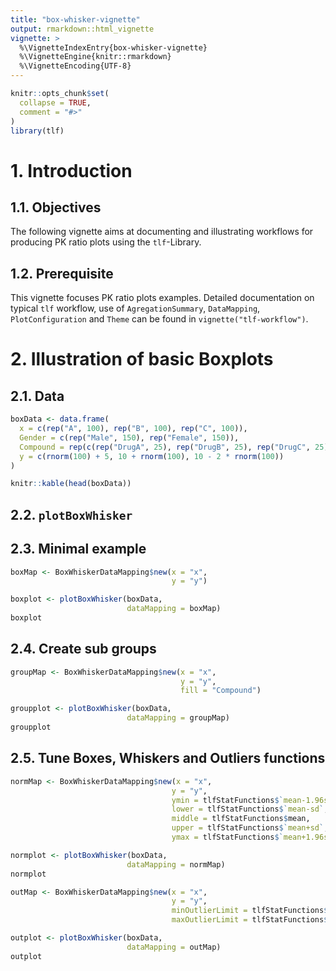 ```yaml
---
title: "box-whisker-vignette"
output: rmarkdown::html_vignette
vignette: >
  %\VignetteIndexEntry{box-whisker-vignette}
  %\VignetteEngine{knitr::rmarkdown}
  %\VignetteEncoding{UTF-8}
---
```


```r
knitr::opts_chunk$set(
  collapse = TRUE,
  comment = "#>"
)
library(tlf)
```


# 1. Introduction
## 1.1. Objectives
The following vignette aims at documenting and illustrating workflows for producing PK ratio plots using the `tlf`-Library.

## 1.2. Prerequisite
This vignette focuses PK ratio plots examples. Detailed documentation on typical `tlf` workflow, use of `AgregationSummary`, `DataMapping`, `PlotConfiguration` and `Theme` can be found in `vignette("tlf-workflow")`.

# 2. Illustration of basic Boxplots
## 2.1. Data
```r
boxData <- data.frame(
  x = c(rep("A", 100), rep("B", 100), rep("C", 100)),
  Gender = c(rep("Male", 150), rep("Female", 150)),
  Compound = rep(c(rep("DrugA", 25), rep("DrugB", 25), rep("DrugC", 25), rep("DrugD", 25)), 3),
  y = c(rnorm(100) + 5, 10 + rnorm(100), 10 - 2 * rnorm(100))
)
```
```r
knitr::kable(head(boxData))
```

## 2.2. `plotBoxWhisker`

## 2.3. Minimal example
```r
boxMap <- BoxWhiskerDataMapping$new(x = "x",
                                    y = "y")

boxplot <- plotBoxWhisker(boxData, 
                          dataMapping = boxMap)
boxplot
```

## 2.4. Create sub groups
```r
groupMap <- BoxWhiskerDataMapping$new(x = "x",
                                      y = "y",
                                      fill = "Compound")

groupplot <- plotBoxWhisker(boxData, 
                          dataMapping = groupMap)
groupplot
```


## 2.5. Tune Boxes, Whiskers and Outliers functions
```r
normMap <- BoxWhiskerDataMapping$new(x = "x",
                                    y = "y",
                                    ymin = tlfStatFunctions$`mean-1.96sd`,
                                    lower = tlfStatFunctions$`mean-sd`,
                                    middle = tlfStatFunctions$mean,
                                    upper = tlfStatFunctions$`mean+sd`,
                                    ymax = tlfStatFunctions$`mean+1.96sd`)

normplot <- plotBoxWhisker(boxData, 
                          dataMapping = normMap)
normplot
```

```r
outMap <- BoxWhiskerDataMapping$new(x = "x",
                                    y = "y",
                                    minOutlierLimit = tlfStatFunctions$`Percentile2.5%`,
                                    maxOutlierLimit = tlfStatFunctions$`Percentile97.5%`)

outplot <- plotBoxWhisker(boxData, 
                          dataMapping = outMap)
outplot
```
